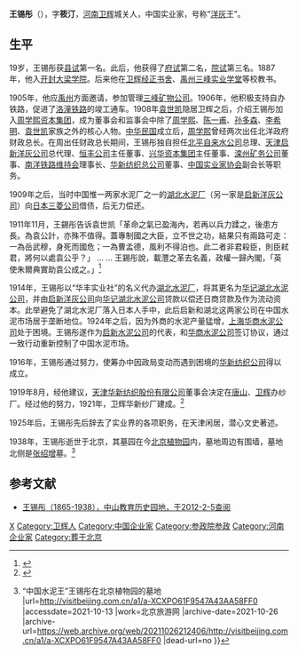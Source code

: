 '''王锡彤'''（{{bd|1865年||1938年|}}），字'''筱汀'''，[[河南|河南]][[卫辉|卫辉]]城关人，中国实业家，号称“[[洋灰|洋灰]]王”。

==生平==
19岁，王锡彤获[[县试|县试]]第一名。此后，他获得了[[府试|府试]]第二名，[[院试|院试]]第三名。1887年，他入[[开封|开封]][[大梁学院|大梁学院]]。后来他在[[卫辉|卫辉]][[经正书舍|经正书舍]]、[[禹州|禹州]][[三峰实业学堂|三峰实业学堂]]等校教书。

1905年，他应[[禹州|禹州]]方面邀请，参加管理[[三峰矿物公司|三峰矿物公司]]。1906年，他积极支持自办铁路，促进了[[洛潼铁路|洛潼铁路]]的竣工通车。1908年[[袁世凯|袁世凯]]隐居卫辉之后，介绍王锡彤加入[[周学熙资本集团|周学熙资本集团]]，成为董事会和监事会中除了[[周学熙|周学熙]]、[[陈一甫|陈一甫]]、[[孙多森|孙多森]]、[[李希明|李希明]]、[[袁世凯|袁世凯]]家族之外的核心人物。[[中华民国|中华民国]]成立后，[[周学熙|周学熙]]曾经两次出任北洋政府财政总长。在周出任财政总长期间，王锡彤独自担任[[北平自来水公司|北平自来水公司]]总理、[[天津|天津]][[启新洋灰公司|启新洋灰公司]]总代理、[[恒丰公司|恒丰公司]]主任董事、[[兴华资本集团|兴华资本集团]]主任董事、[[滦州矿务公司|滦州矿务公司]]董事、[[南洋铁路维持会|南洋铁路维持会]]理事长、[[华新纺织总公司|华新纺织总公司]]董事、[[中国实业家协会|中国实业家协会]]副会长等职务。

1909年之后，当时中国惟一两家水泥厂之一的[[湖北水泥厂|湖北水泥厂]]（另一家是[[启新洋灰公司|启新洋灰公司]]）向[[日本|日本]][[三菱公司|三菱公司]]借债，后无力偿还。

1911年11月，王錫彤告诉袁世凯「革命之氣已盈海內，若再以兵力蹂之，後患方長。為袁公計，亦殊不值得。蓋專制國之大臣，立不世之功，結果只有兩路可走：一為岳武穆，身死而國危；一為曹孟德，風利不得泊也。此二者非君殺臣，則臣弒君，將何以處袁公乎？」
…
…
王錫彤說，載灃之革去名義，政權一歸內閣，「英使朱爾典實助袁公成之。」<ref>{{cite book |author1=郭廷以 |title=《近代中國史綱》第十一章第二節}}</ref>

1914年，王锡彤以“华丰实业社”的名义代办[[湖北水泥厂|湖北水泥厂]]，将其更名为[[华记湖北水泥公司|华记湖北水泥公司]]，并由[[启新洋灰公司|启新洋灰公司]]向[[华记湖北水泥公司|华记湖北水泥公司]]贷款以偿还日商贷款及作为流动资本。此举避免了湖北水泥厂落入日本人手中，此后启新和湖北这两家公司在中国水泥市场居于垄断地位。1924年之后，因为外商的水泥产量猛增，[[上海|上海]][[华商水泥公司|华商水泥公司]]处于困境。王锡彤遂作为[[启新水泥公司|启新水泥公司]]的代表，和[[华商水泥公司|华商水泥公司]]签订协议，通过一致行动重新控制了中国水泥市场。

1916年，王锡彤通过努力，使筹办中因政局变动而遇到困境的[[华新纺织公司|华新纺织公司]]得以成立。

1919年8月，经他建议，[[天津|天津]][[华新纺织股份有限公司|华新纺织股份有限公司]]董事会决定在[[唐山|唐山]]、[[卫辉|卫辉]]办纱厂。经过他的努力，1921年，卫辉华新纱厂建成。<ref>{{cite news |title=爱国实业家王锡彤：为报桑梓，力主在卫辉建纱厂 |url=http://www.jinbw.com.cn/a/20210630/n_1625008219223261.html |accessdate=2021-10-13 |work=今报网 东方今报官方网站 河南广电全网融合平台 |archive-date=2021-10-26 |archive-url=https://web.archive.org/web/20211026155202/http://www.jinbw.com.cn/a/20210630/n_1625008219223261.html |dead-url=no }}</ref>

1925年后，王锡彤先后辞去了实业界的各项职务，在天津闲居，潜心文史著述。

1938年，王锡彤逝世于北京，其墓园在今[[北京植物园|北京植物园]]内，墓地周边有围墙，墓地北侧是[[张绍增|张绍增]]墓。<ref>{{cite news |title=追忆{{!}}“中国水泥王”王锡彤在北京植物园的墓地 |url=http://visitbeijing.com.cn/a1/a-XCXPO61F9547A43AA58FF0 |accessdate=2021-10-13 |work=北京旅游网 |archive-date=2021-10-26 |archive-url=https://web.archive.org/web/20211026212406/http://visitbeijing.com.cn/a1/a-XCXPO61F9547A43AA58FF0 |dead-url=no }}</ref>

==参考文献==
{{reflist}}
*[https://web.archive.org/web/20120530020232/http://ls.zsedu.net/blsrw/zgs/2/14.htm 王锡彤（1865-1938），中山教育历史园地，于2012-2-5查阅]

{{DEFAULTSORT:Wang王}}
[[Category:王姓|X]]
[[Category:卫辉人|Category:卫辉人]]
[[Category:中国企业家|Category:中国企业家]]
[[Category:参政院参政|Category:参政院参政]]
[[Category:河南企业家|Category:河南企业家]]
[[Category:葬于北京|Category:葬于北京]]